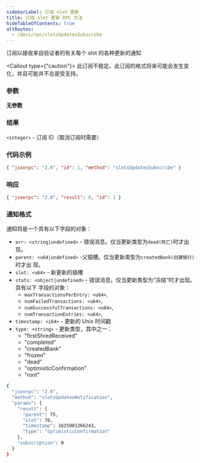 ```yaml
---
sidebarLabel: 订阅 slot 更新
title: 订阅 slot 更新 RPC 方法
hideTableOfContents: true
altRoutes:
  - /docs/rpc/slotsUpdatesSubscribe
---
```


订阅以接收来自验证者的有关每个 slot 的各种更新的通知

<Callout type={"caution"}>
  此订阅不稳定。此订阅的格式将来可能会发生变化，并且可能并不总是受支持。
</Callout>

<DocSideBySide>

<DocLeftSide>

### 参数

**无参数**

### 结果

`<integer>` - 订阅 ID（取消订阅时需要）

</DocLeftSide>

<DocRightSide>

### 代码示例

```json
{ "jsonrpc": "2.0", "id": 1, "method": "slotsUpdatesSubscribe" }
```

### 响应

```json
{ "jsonrpc": "2.0", "result": 0, "id": 1 }
```

</DocRightSide>
</DocSideBySide>

### 通知格式

通知将是一个具有以下字段的对象：

- `err: <string|undefined>` - 错误消息。仅当更新类型为`dead(死亡)`时才出现。
- `parent: <u64|undefined>` -父插槽。仅当更新类型为`createdBank(创建银行)`时才出
  现。
- `slot: <u64>` - 新更新的插槽
- `stats: <object|undefined>` - 错误消息。仅当更新类型为“冻结”时才出现。具有以下
  字段的对象：
  - `maxTransactionsPerEntry: <u64>`,
  - `numFailedTransactions: <u64>`,
  - `numSuccessfulTransactions: <u64>`,
  - `numTransactionEntries: <u64>`,
- `timestamp: <i64>` - 更新的 Unix 时间戳
- `type: <string>` - 更新类型，其中之一：
  - "firstShredReceived"
  - "completed"
  - "createdBank"
  - "frozen"
  - "dead"
  - "optimisticConfirmation"
  - "root"

```bash
{
  "jsonrpc": "2.0",
  "method": "slotsUpdatesNotification",
  "params": {
    "result": {
      "parent": 75,
      "slot": 76,
      "timestamp": 1625081266243,
      "type": "optimisticConfirmation"
    },
    "subscription": 0
  }
}
```

